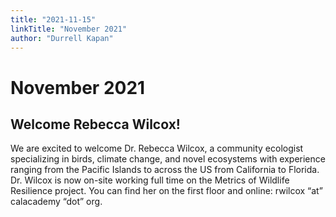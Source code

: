 ```yaml
---
title: "2021-11-15"
linkTitle: "November 2021"
author: "Durrell Kapan"
---
```


# November 2021

<!-- add info here -->

## Welcome Rebecca Wilcox!

We are excited to welcome Dr. Rebecca Wilcox, a community ecologist specializing in birds, climate change, and novel ecosystems with experience ranging from the Pacific Islands to across the US from California to Florida. Dr. Wilcox is now on-site working full time on the Metrics of Wildlife Resilience project. You can find her on the first floor and online: rwilcox "at" calacademy "dot" org.
